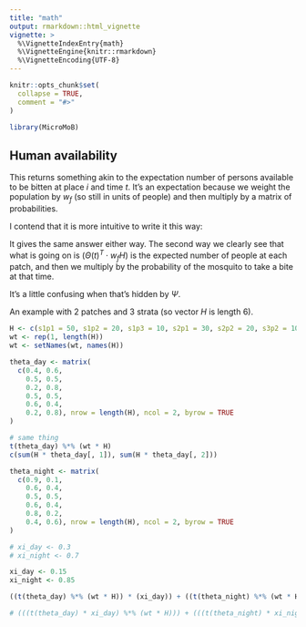```yaml
---
title: "math"
output: rmarkdown::html_vignette
vignette: >
  %\VignetteIndexEntry{math}
  %\VignetteEngine{knitr::rmarkdown}
  %\VignetteEncoding{UTF-8}
---
```


```r
knitr::opts_chunk$set(
  collapse = TRUE,
  comment = "#>"
)
```

```r
library(MicroMoB)
```

## Human availability

This returns something akin to the expectation number of persons available to be
bitten at place $i$ and time $t$. It's an expectation because we weight the population
by $w_f$ (so still in units of people) and then multiply by a matrix of probabilities.

\begin{equation}
W(t) = \Psi(t)^T \cdot w_f H
\end{equation}

I contend that it is more intuitive to write it this way:

\begin{equation}
W(t) = (\Theta(t)^T \cdot w_f H) \xi(t)
\end{equation}

It gives the same answer either way. The second way we clearly see that what is going
on is $(\Theta(t)^T \cdot w_f H)$ is the expected number of people at each patch,
and then we multiply by the probability of the mosquito to take a bite at that time.

It's a little confusing when that's hidden by $\Psi$.

An example with 2 patches and 3 strata (so vector $H$ is length 6).

```r
H <- c(s1p1 = 50, s1p2 = 20, s1p3 = 10, s2p1 = 30, s2p2 = 20, s3p2 = 10)
wt <- rep(1, length(H))
wt <- setNames(wt, names(H))

theta_day <- matrix(
  c(0.4, 0.6,
    0.5, 0.5,
    0.2, 0.8,
    0.5, 0.5,
    0.6, 0.4,
    0.2, 0.8), nrow = length(H), ncol = 2, byrow = TRUE
)

# same thing
t(theta_day) %*% (wt * H)
c(sum(H * theta_day[, 1]), sum(H * theta_day[, 2]))

theta_night <- matrix(
  c(0.9, 0.1,
    0.6, 0.4,
    0.5, 0.5,
    0.6, 0.4,
    0.8, 0.2,
    0.4, 0.6), nrow = length(H), ncol = 2, byrow = TRUE
)

# xi_day <- 0.3
# xi_night <- 0.7

xi_day <- 0.15
xi_night <- 0.85

((t(theta_day) %*% (wt * H)) * (xi_day)) + ((t(theta_night) %*% (wt * H)) * (xi_night))

# (((t(theta_day) * xi_day) %*% (wt * H))) + (((t(theta_night) * xi_night) %*% (wt * H)))
```
